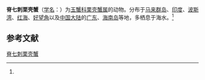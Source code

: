 {{Speciesbox
| name = 脊七刺栗壳蟹
| status = 
| status_system = 
| image = 
| genus = Arcania
| species = septemspinosa
| authority = (Fabricius, 1787)<ref name='id11483'>{{cite web| url =http://www.bioinfo.cn/db05/BjdwSpecies.php?action=view&id=11483| title =脊七刺栗壳蟹| work =《中国动物物种编目数据库》| publisher =中国科学院微生物研究所| author =中国科学院动物研究所| accessdate =2009-04-28| deadurl =yes| archiveurl =https://web.archive.org/web/20160305073340/http://www.bioinfo.cn/db05/BjdwSpecies.php?action=view&id=11483| archivedate =2016-03-05}}</ref>
}}

'''脊七刺栗壳蟹'''（[[学名|学名]]：{{lang|la|''Arcania septemspinosa''}}）为[[玉蟹科|玉蟹科]][[栗壳蟹属|栗壳蟹属]]的动物。分布于[[马来群岛|马来群岛]]、[[印度|印度]]、[[波斯湾|波斯湾]]、[[红海|红海]]、[[好望角|好望角]]以及[[中国大陆|中国大陆]]的[[广东|广东]]、[[海南岛|海南岛]]等地，多栖息于海水。<ref name='id11483'/>

== 参考文献 ==
{{reflist}}

{{Wikispecies|Arcania septemspinosa}}
{{Taxonbar|from=Q13390376}}

[[Category:栗壳蟹属|脊七刺栗壳蟹]]


{{螃蟹小作品}}